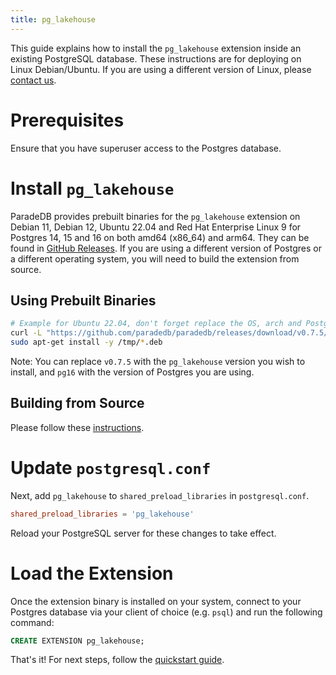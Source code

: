 ```yaml
---
title: pg_lakehouse
---
```


This guide explains how to install the `pg_lakehouse` extension inside an existing PostgreSQL database. These
instructions are for deploying on Linux Debian/Ubuntu. If you are using a different version of Linux, please
[contact us](mailto:sales@paradedb.com).

# Prerequisites

Ensure that you have superuser access to the Postgres database.

# Install `pg_lakehouse`

ParadeDB provides prebuilt binaries for the `pg_lakehouse` extension on Debian 11, Debian 12, Ubuntu 22.04 and Red Hat Enterprise Linux 9 for Postgres 14, 15 and 16 on both amd64 (x86_64) and arm64. They can be found in [GitHub Releases](https://github.com/paradedb/paradedb/releases/latest). If you
are using a different version of Postgres or a different operating system, you will need to build the extension from source.

## Using Prebuilt Binaries

```bash
# Example for Ubuntu 22.04, don't forget replace the OS, arch and Postgres for your system
curl -L "https://github.com/paradedb/paradedb/releases/download/v0.7.5/pg_lakehouse-v0.7.5-ubuntu-22.04-amd64-pg16.deb" -o /tmp/pg_lakehouse.deb
sudo apt-get install -y /tmp/*.deb
```

Note: You can replace `v0.7.5` with the `pg_lakehouse` version you wish to install, and `pg16` with the version of Postgres you are using.

## Building from Source

Please follow these [instructions](https://github.com/paradedb/paradedb/tree/v0.7.5/pg_lakehouse#installation).

# Update `postgresql.conf`

Next, add `pg_lakehouse` to `shared_preload_libraries` in `postgresql.conf`.

```conf
shared_preload_libraries = 'pg_lakehouse'
```

Reload your PostgreSQL server for these changes to take effect.

# Load the Extension

Once the extension binary is installed on your system, connect to your Postgres database via your client of choice (e.g. `psql`) and run the following command:

```sql
CREATE EXTENSION pg_lakehouse;
```

That's it! For next steps, follow the [quickstart guide](/analytics/quickstart).
